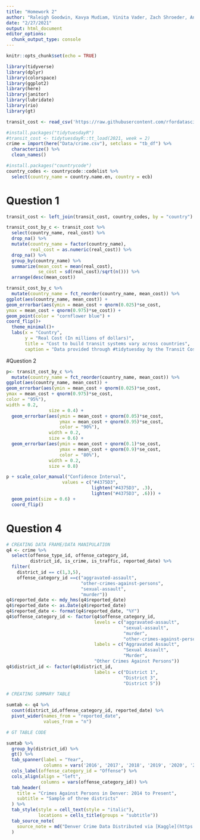 ```yaml
---
title: "Homework 2"
author: "Raleigh Goodwin, Kavya Mudiam, Vinita Vader, Zach Shroeder, Ann-Marie Barrett"
date: "2/27/2021"
output: html_document
editor_options: 
  chunk_output_type: console
---
```


```r
knitr::opts_chunk$set(echo = TRUE)
```

```r
library(tidyverse)
library(dplyr)
library(colorspace)
library(ggplot2)
library(here)
library(janitor)
library(lubridate)
library(rio)
library(gt)

transit_cost <- read_csv('https://raw.githubusercontent.com/rfordatascience/tidytuesday/master/data/2021/2021-01-05/transit_cost.csv')

#install.packages("tidytuesdayR")
#transit_cost <- tidytuesdayR::tt_load(2021, week = 2)
crime = import(here("Data/crime.csv"), setclass = "tb_df") %>% 
  characterize() %>% 
  clean_names()

#install.packages("countrycode")
country_codes <- countrycode::codelist %>% 
  select(country_name = country.name.en, country = ecb)
```

# Question 1
```r
transit_cost <- left_join(transit_cost, country_codes, by = "country")

transit_cost_by_c <- transit_cost %>% 
  select(country_name, real_cost) %>% 
  drop_na() %>% 
  mutate(country_name = factor(country_name),
         real_cost = as.numeric(real_cost)) %>%
  drop_na() %>% 
  group_by(country_name) %>% 
  summarize(mean_cost = mean(real_cost),
            se_cost = sd(real_cost)/sqrt(n())) %>% 
  arrange(desc(mean_cost))

transit_cost_by_c %>%
  mutate(country_name = fct_reorder(country_name, mean_cost)) %>% 
ggplot(aes(country_name, mean_cost)) +
geom_errorbar(aes(ymin = mean_cost + qnorm(0.025)*se_cost,
ymax = mean_cost + qnorm(0.975)*se_cost)) +
geom_point(color = "cornflower blue") +
coord_flip()+
  theme_minimal()+
  labs(x = "Country",
       y = "Real Cost (In millions of dollars)",
       title = "Cost to build transit systems vary across countries",
       caption = "Data provided through #tidytuesday by the Transit Costs Project")
```


#Question 2
```r
p<- transit_cost_by_c %>%
  mutate(country_name = fct_reorder(country_name, mean_cost)) %>% 
ggplot(aes(country_name, mean_cost)) +
geom_errorbar(aes(ymin = mean_cost + qnorm(0.025)*se_cost,
ymax = mean_cost + qnorm(0.975)*se_cost,
color = "95%"),
width = 0.2,
                size = 0.4) + 
  geom_errorbar(aes(ymin = mean_cost + qnorm(0.05)*se_cost,
                    ymax = mean_cost + qnorm(0.95)*se_cost,
                    color = "90%"),
                width = 0.2,
                size = 0.6) + 
  geom_errorbar(aes(ymin = mean_cost + qnorm(0.1)*se_cost,
                    ymax = mean_cost + qnorm(0.9)*se_cost,
                    color = "80%"),
                width = 0.2,
                size = 0.8)

p + scale_color_manual("Confidence Interval",
                     values = c("#4375D3",
                                lighten("#4375D3", .3),
                                lighten("#4375D3", .6))) +
  geom_point(size = 0.6) +
  coord_flip() 

```


# Question 4

```r
# CREATING DATA FRAME/DATA MANIPULATION
q4 <- crime %>% 
  select(offense_type_id, offense_category_id, 
         district_id, is_crime, is_traffic, reported_date) %>% 
  filter(
    district_id == c(1,3,5),
    offense_category_id ==c("aggravated-assault", 
                            "other-crimes-against-persons", 
                            "sexual-assault",
                            "murder"))
q4$reported_date <- mdy_hms(q4$reported_date)
q4$reported_date <- as.Date(q4$reported_date)
q4$reported_date <- format(q4$reported_date, "%Y")
q4$offense_category_id <- factor(q4$offense_category_id,
                                 levels = c("aggravated-assault",
                                            "sexual-assault",
                                            "murder",
                                            "other-crimes-against-persons"),
                                 labels = c("Aggravated Assault",
                                            "Sexual Assault",
                                            "Murder",
                                 "Other Crimes Against Persons"))
q4$district_id <- factor(q4$district_id,
                                 labels = c("District 1",
                                            "District 3",
                                            "District 5"))

# CREATING SUMMARY TABLE

sumtab <- q4 %>% 
  count(district_id,offense_category_id, reported_date) %>% 
  pivot_wider(names_from = "reported_date", 
              values_from = "n") 

# GT TABLE CODE

sumtab %>% 
  group_by(district_id) %>% 
  gt() %>% 
  tab_spanner(label = "Year",
              columns = vars('2016', '2017', '2018', '2019', '2020', '2021')) %>%
  cols_label(offense_category_id = "Offense") %>% 
  cols_align(align = "left",
             columns = vars(offense_category_id)) %>% 
  tab_header(
    title = "Crimes Against Persons in Denver: 2014 to Present",
    subtitle = "Sample of three districts"
  ) %>% 
  tab_style(style = cell_text(style = "italic"),
            locations = cells_title(groups = "subtitle"))
  tab_source_note(
    source_note = md("Denver Crime Data Distributed via [Kaggle](https://www.kaggle.com/paultimothymooney/denver-crime-data)")
  )


```

